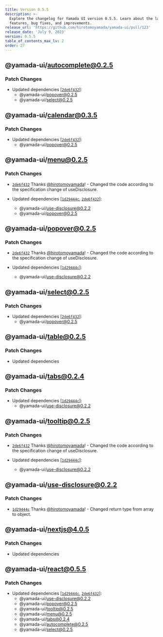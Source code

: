 ```yaml
---
title: Version 0.5.5
description: >-
  Explore the changelog for Yamada UI version 0.5.5. Learn about the latest
  features, bug fixes, and improvements.
release_url: 'https://github.com/hirotomoyamada/yamada-ui/pull/123'
release_date: 'July 9, 2023'
version: 0.5.5
table_of_contents_max_lv: 2
order: 27
---
```


## @yamada-ui/autocomplete@0.2.5

### Patch Changes

- Updated dependencies \[[`2de6f432`](https://github.com/hirotomoyamada/yamada-ui/commit/2de6f432cce23f5420e6e56f89768b9c6b07a8f3)]:
  - @yamada-ui/popover@0.2.5
  - @yamada-ui/select@0.2.5

## @yamada-ui/calendar@0.3.5

### Patch Changes

- Updated dependencies \[[`2de6f432`](https://github.com/hirotomoyamada/yamada-ui/commit/2de6f432cce23f5420e6e56f89768b9c6b07a8f3)]:
  - @yamada-ui/popover@0.2.5

## @yamada-ui/menu@0.2.5

### Patch Changes

- [`2de6f432`](https://github.com/hirotomoyamada/yamada-ui/commit/2de6f432cce23f5420e6e56f89768b9c6b07a8f3) Thanks [@hirotomoyamada](https://github.com/hirotomoyamada)! - Changed the code according to the specification change of useDisclosure.

- Updated dependencies \[[`1d29444c`](https://github.com/hirotomoyamada/yamada-ui/commit/1d29444cce34f3ba3bd5bbe8ff17a9b15e183a87), [`2de6f432`](https://github.com/hirotomoyamada/yamada-ui/commit/2de6f432cce23f5420e6e56f89768b9c6b07a8f3)]:
  - @yamada-ui/use-disclosure@0.2.2
  - @yamada-ui/popover@0.2.5

## @yamada-ui/popover@0.2.5

### Patch Changes

- [`2de6f432`](https://github.com/hirotomoyamada/yamada-ui/commit/2de6f432cce23f5420e6e56f89768b9c6b07a8f3) Thanks [@hirotomoyamada](https://github.com/hirotomoyamada)! - Changed the code according to the specification change of useDisclosure.

- Updated dependencies \[[`1d29444c`](https://github.com/hirotomoyamada/yamada-ui/commit/1d29444cce34f3ba3bd5bbe8ff17a9b15e183a87)]:
  - @yamada-ui/use-disclosure@0.2.2

## @yamada-ui/select@0.2.5

### Patch Changes

- Updated dependencies \[[`2de6f432`](https://github.com/hirotomoyamada/yamada-ui/commit/2de6f432cce23f5420e6e56f89768b9c6b07a8f3)]:
  - @yamada-ui/popover@0.2.5

## @yamada-ui/table@0.2.5

### Patch Changes

- Updated dependencies

## @yamada-ui/tabs@0.2.4

### Patch Changes

- Updated dependencies \[[`1d29444c`](https://github.com/hirotomoyamada/yamada-ui/commit/1d29444cce34f3ba3bd5bbe8ff17a9b15e183a87)]:
  - @yamada-ui/use-disclosure@0.2.2

## @yamada-ui/tooltip@0.2.5

### Patch Changes

- [`2de6f432`](https://github.com/hirotomoyamada/yamada-ui/commit/2de6f432cce23f5420e6e56f89768b9c6b07a8f3) Thanks [@hirotomoyamada](https://github.com/hirotomoyamada)! - Changed the code according to the specification change of useDisclosure.

- Updated dependencies \[[`1d29444c`](https://github.com/hirotomoyamada/yamada-ui/commit/1d29444cce34f3ba3bd5bbe8ff17a9b15e183a87)]:
  - @yamada-ui/use-disclosure@0.2.2

## @yamada-ui/use-disclosure@0.2.2

### Patch Changes

- [`1d29444c`](https://github.com/hirotomoyamada/yamada-ui/commit/1d29444cce34f3ba3bd5bbe8ff17a9b15e183a87) Thanks [@hirotomoyamada](https://github.com/hirotomoyamada)! - Changed return type from array to object.

## @yamada-ui/nextjs@4.0.5

### Patch Changes

- Updated dependencies

## @yamada-ui/react@0.5.5

### Patch Changes

- Updated dependencies \[[`1d29444c`](https://github.com/hirotomoyamada/yamada-ui/commit/1d29444cce34f3ba3bd5bbe8ff17a9b15e183a87), [`2de6f432`](https://github.com/hirotomoyamada/yamada-ui/commit/2de6f432cce23f5420e6e56f89768b9c6b07a8f3)]:
  - @yamada-ui/use-disclosure@0.2.2
  - @yamada-ui/popover@0.2.5
  - @yamada-ui/tooltip@0.2.5
  - @yamada-ui/menu@0.2.5
  - @yamada-ui/tabs@0.2.4
  - @yamada-ui/autocomplete@0.2.5
  - @yamada-ui/select@0.2.5
